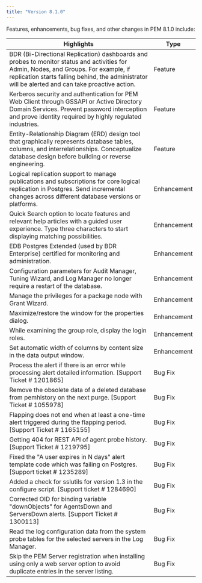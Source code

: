 ```yaml
---
title: "Version 8.1.0"
---
```


Features, enhancements, bug fixes, and other changes in PEM 8.1.0 include:

| Highlights | Type |
| --------- | -----|
| BDR (Bi-Directional Replication) dashboards and probes to monitor status and activities for Admin, Nodes, and Groups. For example, if replication starts falling behind, the administrator will be alerted and can take proactive action. |  Feature |
| Kerberos security and authentication for PEM Web Client through GSSAPI or Active Directory Domain Services. Prevent password interception and prove identity required by highly regulated industries. | Feature |
| Entity-Relationship Diagram (ERD) design tool that graphically represents database tables, columns, and interrelationships. Conceptualize database design before building or reverse engineering. | Feature |
| Logical replication support to manage publications and subscriptions for core logical replication in Postgres. Send incremental changes across different database versions or platforms.  |  Enhancement |
| Quick Search option to locate features and relevant help articles with a guided user experience. Type three characters to start displaying matching possibilities.  | Enhancement |
| EDB Postgres Extended (used by BDR Enterprise) certified for monitoring and administration.  | Enhancement |
| Configuration parameters for Audit Manager, Tuning Wizard, and Log Manager no longer require a restart of the database. | Enhancement |
| Manage the privileges for a package node with Grant Wizard. | Enhancement |
| Maximize/restore the window for the properties dialog. | Enhancement |
| While examining the group role, display the login roles. |Enhancement |
| Set automatic width of columns by content size in the data output window. | Enhancement |
| Process the alert if there is an error while processing alert detailed information. [Support Ticket # 1201865] | Bug Fix |
| Remove the obsolete data of a deleted database from pemhistory on the next purge. [Support Ticket # 1055978] | Bug Fix |
| Flapping does not end when at least a one-time alert triggered during the flapping period. [Support Ticket # 1165155] | Bug Fix |
| Getting 404 for REST API of agent probe history. [Support Ticket # 1219795] | Bug Fix |
| Fixed the "A user expires in N days" alert template code which was failing on Postgres. [Support ticket #  1235289] | Bug Fix |
| Added a check for sslutils for version 1.3 in the configure script. [Support ticket # 1284690] | Bug Fix |
| Corrected OID for binding variable "downObjects" for AgentsDown and ServersDown alerts. [Support Ticket # 1300113] | Bug Fix |
| Read the log configuration data from the system probe tables for the selected servers in the Log Manager. | Bug Fix |
| Skip the PEM Server registration when installing using only a web server option to avoid duplicate entries in the server listing. | Bug Fix |



